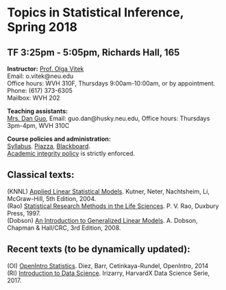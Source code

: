 <h1> Topics in Statistical Inference, Spring 2018 </h1>
<h2>TF 3:25pm - 5:05pm, Richards Hall, 165</h2>

<p><strong>Instructor:</strong> [Prof. Olga Vitek](http://olga-vitek-lab.ccis.northeastern.edu/)</br>
Email: o.vitek@neu.edu</br>
Office hours: WVH 310F, Thursdays 9:00am-10:00am, or by appointment.</br>
Phone: (617) 373-6305</br>
Mailbox: WVH 202</p>

<p><strong>Teaching assistants:</strong></br>
[Mrs. Dan Guo](http://www.ccis.northeastern.edu/people/dan-guo/), 
Email: guo.dan@husky.neu.edu,
Office hours: Thursdays 3pm-4pm, WVH 310C 

<p><strong>Course policies and administration:</strong></br> [Syllabus](CS7290-Spring18-syllabus.pdf). [Piazza](https://piazza.com/class/jc71pjke94b5r8), [Blackboard](https://northeastern.blackboard.com/).</br>
[Academic integrity policy](http://www.northeastern.edu/osccr/academic-integrity-policy/) is strictly enforced.</p> 

<h2>Classical texts:</h2>
<p>(KNNL) [Applied Linear Statistical Models](https://www.amazon.com/Applied-Linear-Statistical-Models-Student/dp/0071122214/ref=mt_paperback?_encoding=UTF8&me=). Kutner, Neter, Nachtsheim, Li, McGraw-Hill, 5th Edition, 2004.</br>
(Rao) [Statistical Research Methods in the Life Sciences](https://www.amazon.com/Statistical-Research-Methods-Life-Sciences/dp/0534931413). P. V. Rao, Duxbury Press, 1997.</br>
(Dobson) [An Introduction to Generalized Linear Models](https://www.amazon.com/dp/1584889500/). A. Dobson, Chapman & Hall/CRC, 3rd Edition, 2008.
</p>

<h2>Recent texts (to be dynamically updated):</h2>
<p>(OI) [OpenIntro Statistics](https://www.openintro.org/stat/textbook.php?stat_book=reset). Diez, Barr, Cetinkaya-Rundel, OpenIntro, 2014</br>
(RI) [Introduction to Data Science](https://rafalab.github.io/dsbook/). Irizarry, HarvardX Data Science Serie, 2017.</br></p>